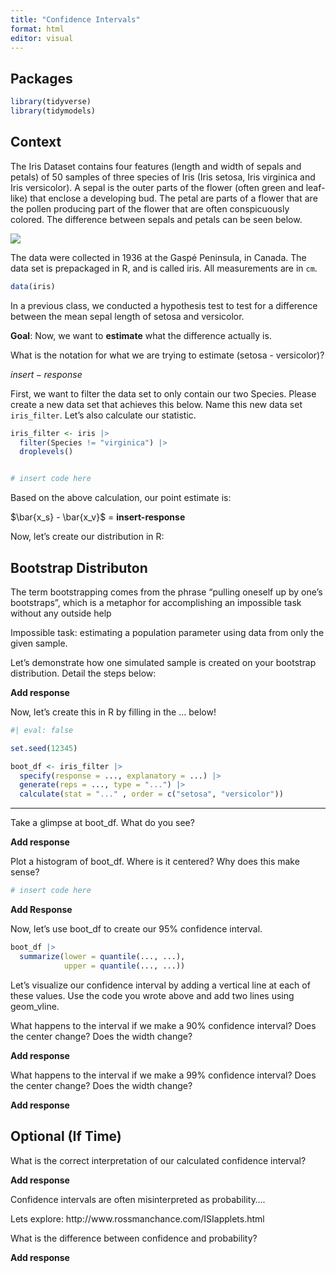 ```yaml
---
title: "Confidence Intervals"
format: html
editor: visual
---
```


## Packages

```r
library(tidyverse)
library(tidymodels)
```

## Context

The Iris Dataset contains four features (length and width of sepals and petals) of 50 samples of three species of Iris (Iris setosa, Iris virginica and Iris versicolor). A sepal is the outer parts of the flower (often green and leaf-like) that enclose a developing bud. The petal are parts of a flower that are the pollen producing part of the flower that are often conspicuously colored. The difference between sepals and petals can be seen below.

![](Iris.png)

The data were collected in 1936 at the Gaspé Peninsula, in Canada. The data set is prepackaged in R, and is called iris. All measurements are in `cm`.

```r
data(iris)
```

In a previous class, we conducted a hypothesis test to test for a difference between the mean sepal length of setosa and versicolor.

**Goal**: Now, we want to **estimate** what the difference actually is.

What is the notation for what we are trying to estimate (setosa - versicolor)?

$insert-response$

First, we want to filter the data set to only contain our two Species. Please create a new data set that achieves this below. Name this new data set `iris_filter`. Let's also calculate our statistic.

```r

iris_filter <- iris |>
  filter(Species != "virginica") |>
  droplevels()


# insert code here

```

Based on the above calculation, our point estimate is:

$\bar{x_s} - \bar{x_v}$ = **insert-response**

Now, let's create our distribution in R:

## Bootstrap Distributon

The term bootstrapping comes from the phrase "pulling oneself up by one's bootstraps", which is a metaphor for accomplishing an impossible task without any outside help

Impossible task: estimating a population parameter using data from only the given sample.

Let's demonstrate how one simulated sample is created on your bootstrap distribution. Detail the steps below:

**Add response**

Now, let's create this in R by filling in the ... below!

```r
#| eval: false

set.seed(12345) 

boot_df <- iris_filter |>
  specify(response = ..., explanatory = ...) |>
  generate(reps = ..., type = "...") |>
  calculate(stat = "..." , order = c("setosa", "versicolor"))

```



--- 

Take a glimpse at boot_df. What do you see?

**Add response**

Plot a histogram of boot_df. Where is it centered? Why does this make sense?

```r

# insert code here

```

**Add Response**

Now, let's use boot_df to create our 95% confidence interval.

```r


boot_df |>
  summarize(lower = quantile(..., ...),
            upper = quantile(..., ...))


```

Let's visualize our confidence interval by adding a vertical line at each of these values. Use the code you wrote above and add two lines using geom_vline.

What happens to the interval if we make a 90% confidence interval? Does the center change? Does the width change?

**Add response**

What happens to the interval if we make a 99% confidence interval? Does the center change? Does the width change?

**Add response**

## Optional (If Time)

What is the correct interpretation of our calculated confidence interval?

**Add response**

Confidence intervals are often misinterpreted as probability....

Lets explore: http://www.rossmanchance.com/ISIapplets.html

What is the difference between confidence and probability?

**Add response**